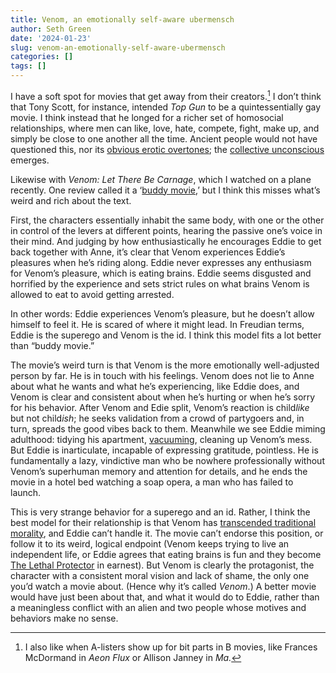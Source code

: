 ```yaml
---
title: Venom, an emotionally self-aware ubermensch
author: Seth Green
date: '2024-01-23'
slug: venom-an-emotionally-self-aware-ubermensch
categories: []
tags: []
---
```


I have a soft spot for movies that get away from their creators.[^1] I don't think that Tony Scott, for instance, intended *Top Gun* to be a quintessentially gay movie. I think instead that he longed for a richer set of homosocial relationships, where men can like, love, hate, compete, fight, make up, and simply be close to one another all the time. Ancient people would not have questioned this, nor its [obvious erotic overtones](https://www.esquire.com/entertainment/movies/a39918358/top-gun-volleyball-scene-gay/); the [collective unconscious](https://www.thecollector.com/carl-jung-controversial-idea-what-is-collective-unconscious/) emerges.

Likewise with *Venom: Let There Be Carnage*, which I watched on a plane recently. One review called it a '[buddy movie](https://www.hollywoodreporter.com/movies/movie-reviews/venom-let-there-be-carnage-review-1235022883/),' but I think this misses what's weird and rich about the text.

First, the characters essentially inhabit the same body, with one or the other in control of the levers at different points, hearing the passive one's voice in their mind. And judging by how enthusiastically he encourages Eddie to get back together with Anne, it's clear that Venom experiences Eddie's pleasures when he's riding along. Eddie never expresses any enthusiasm for Venom's pleasure, which is eating brains. Eddie seems disgusted and horrified by the experience and sets strict rules on what brains Venom is allowed to eat to avoid getting arrested.

In other words: Eddie experiences Venom's pleasure, but he doesn't allow himself to feel it. He is scared of where it might lead. In Freudian terms, Eddie is the superego and Venom is the id. I think this model fits a lot better than "buddy movie."

The movie's weird turn is that Venom is the more emotionally well-adjusted person by far. He is in touch with his feelings. Venom does not lie to Anne about what he wants and what he's experiencing, like Eddie does, and Venom is clear and consistent about when he's hurting or when he's sorry for his behavior. After Venom and Edie split, Venom's reaction is child*like* but not child*ish*; he seeks validation from a crowd of partygoers and, in turn, spreads the good vibes back to them. Meanwhile we see Eddie miming adulthood: tidying his apartment, [vacuuming](https://www.nytimes.com/2023/11/28/style/dyson-cordless-vacuum-status-symbol.html), cleaning up Venom's mess. But Eddie is inarticulate, incapable of expressing gratitude, pointless. He is fundamentally a lazy, vindictive man who be nowhere professionally without Venom's superhuman memory and attention for details, and he ends the movie in a hotel bed watching a soap opera, a man who has failed to launch.

This is very strange behavior for a superego and an id. Rather, I think the best model for their relationship is that Venom has [transcended traditional morality](https://en.wikipedia.org/wiki/Beyond_Good_and_Evil), and Eddie can't handle it. The movie can't endorse this position, or follow it to its weird, logical endpoint (Venom keeps trying to live an independent life, or Eddie agrees that eating brains is fun and they become [The Lethal Protector](https://en.wikipedia.org/wiki/Venom:_Lethal_Protector) in earnest). But Venom is clearly the protagonist, the character with a consistent moral vision and lack of shame, the only one you'd watch a movie about. (Hence why it's called *Venom*.) A better movie would have just been about that, and what it would do to Eddie, rather than a meaningless conflict with an alien and two people whose motives and behaviors make no sense.

[^1]: I also like when A-listers show up for bit parts in B movies, like Frances McDormand in *Aeon Flux* or Allison Janney in *Ma.*
